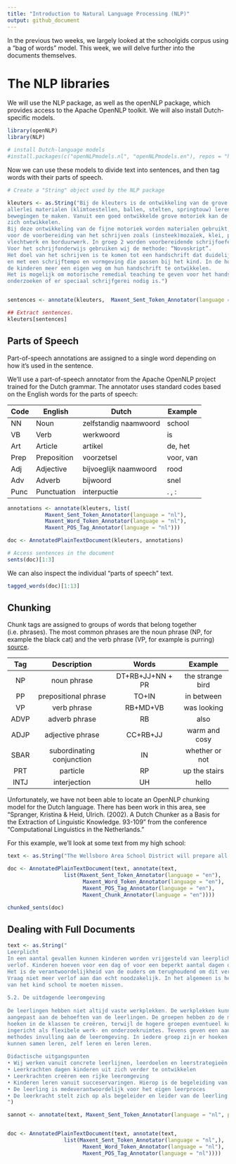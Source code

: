 ```yaml
---
title: "Introduction to Natural Language Processing (NLP)"
output: github_document
---
```


In the previous two weeks, we largely looked at the schoolgids corpus using a "bag of words" model. This week, we 
will delve further into the documents themselves.

# The NLP libraries

We will use the NLP package, as well as the openNLP package, which provides access to the 
Apache OpenNLP toolkit. We will also install Dutch-specific models.

```r
library(openNLP)
library(NLP)

# install Dutch-language models
#install.packages(c("openNLPmodels.nl", "openNLPmodels.en"), repos = "http://datacube.wu.ac.at/", type = "source") 
```

Now we can use these models to divide text into sentences, and then tag words with
their parts of speech.

```r

# Create a "String" object used by the NLP package

kleuters <- as.String("Bij de kleuters is de ontwikkeling van de grove motoriek heel belangrijk. Met behulp van 
allerlei materialen (klimtoestellen, ballen, stelten, springtouw) leren de kinderen bepaalde 
bewegingen te maken. Vanuit een goed ontwikkelde grove motoriek kan de fijne motoriek 
zich ontwikkelen. 
Bij deze ontwikkeling van de fijne motoriek worden materialen gebruikt, die belangrijk zijn 
voor de voorbereiding van het schrijven zoals (insteek)mozaïek, klei, puzzels, vouwbladen, 
vlechtwerk en borduurwerk. In groep 2 worden voorbereidende schrijfoefeningen gedaan. 
Voor het schrijfonderwijs gebruiken wij de methode: “Novoskript”. 
Het doel van het schrijven is te komen tot een handschrift dat duidelijk en goed leesbaar is, 
en met een schrijftempo en vormgeving die passen bij het kind. In de hoogste leerjaren gaan 
de kinderen meer een eigen weg om hun handschrift te ontwikkelen. 
Het is mogelijk om motorische remedial teaching te geven voor het handschrift en te 
onderzoeken of er speciaal schrijfgerei nodig is.")


sentences <- annotate(kleuters,  Maxent_Sent_Token_Annotator(language = "nl"))

## Extract sentences.
kleuters[sentences]
```

## Parts of Speech

Part-of-speech annotations are assigned to a single word depending on how it's used in the sentence.

We'll use a part-of-speech annotator from the Apache OpenNLP project trained for the Dutch grammar. The annotator
uses standard codes based on the English words for the parts of speech:

| Code | English     | Dutch                 | Example   |
|------|-------------|-----------------------|-----------|
| NN   | Noun        | zelfstandig naamwoord | school    |
| VB   | Verb        | werkwoord             | is        |
| Art  | Article     | artikel               | de, het   |
| Prep | Preposition | voorzetsel            | voor, van | 
| Adj  | Adjective   | bijvoeglijk naamwoord | rood      |
| Adv  | Adverb      | bijwoord              | snel      |
| Punc | Punctuation | interpuctie           | . , :     |


```r

annotations <- annotate(kleuters, list(
            Maxent_Sent_Token_Annotator(language = "nl"),
            Maxent_Word_Token_Annotator(language = "nl"),
            Maxent_POS_Tag_Annotator(language = "nl")))

doc <- AnnotatedPlainTextDocument(kleuters, annotations)

# Access sentences in the document
sents(doc)[1:3]

```


We can also inspect the individual "parts of speech" text.


```r
tagged_words(doc)[1:13]

```

## Chunking

Chunk tags are assigned to groups of words that belong together (i.e. phrases). 
The most common phrases are the noun phrase (NP, for example the black cat) and the verb phrase (VP, for example is purring) 
[source](https://www.clips.uantwerpen.be/pages/mbsp-tags).

**Tag**|**Description**|**Words**|**Example**
:-----:|:-----:|:-----:|:-----:
NP|noun phrase |DT+RB+JJ+NN + PR|the strange bird
PP|prepositional phrase|TO+IN|in between
VP |verb phrase |RB+MD+VB |was looking
ADVP|adverb phrase|RB|also
ADJP|adjective phrase |CC+RB+JJ|warm and cosy
SBAR|subordinating conjunction |IN|whether or not
PRT|particle|RP|up the stairs
INTJ|interjection|UH|hello

Unfortunately, we have not been able to locate an OpenNLP chunking model for the Dutch language. There has been
work in this area, see "Spranger, Kristina & Heid, Ulrich. (2002). A Dutch Chunker as a Basis for the Extraction of Linguistic Knowledge. 93-109" from
the conference "Computational Linguistics in the Netherlands."

For this example, we'll look at some text from my high school:

```r

text <- as.String("The Wellsboro Area School District will prepare all students for lifelong success through excellence in education.")

doc <- AnnotatedPlainTextDocument(text, annotate(text, 
                  list(Maxent_Sent_Token_Annotator(language = "en"),
                        Maxent_Word_Token_Annotator(language = "en"),
                        Maxent_POS_Tag_Annotator(language = "en"),
                        Maxent_Chunk_Annotator(language = "en"))))

chunked_sents(doc)

```

## Dealing with Full Documents

```r

text <- as.String("
Leerplicht  
In een aantal gevallen kunnen kinderen worden vrijgesteld van leerplicht. Dit noemen wij 
verlof. Kinderen hoeven voor een dag of voor een beperkt aantal dagen dan niet naar school. 
Het is de verantwoordelijkheid van de ouders om terughoudend om dit verlof aan te vragen. 
Vraag niet meer verlof aan dan echt noodzakelijk. In het algemeen is het niet in het belang 
van het kind school te moeten missen.
 
5.2. De uitdagende leeromgeving 
 
De leerlingen hebben niet altijd vaste werkplekken. De werkplekken kunnen worden 
aangepast aan de behoeften van de leerlingen. De groepen hebben zo de mogelijkheid om 
hoeken in de klassen te creëren, terwijl de hogere groepen eventueel kunnen worden 
ingericht als flexibele werk- en onderzoekruimtes. Tevens geven een aantal eigentijdse 
methodes invulling aan de leeromgeving. In iedere groep zijn er hoeken gecreëerd om te 
kunnen samen leren, zelf leren en leren leren. 
 
Didactische uitgangspunten  
• Wij werken vanuit concrete leerlijnen, leerdoelen en leerstrategieën  
• Leerkrachten dagen kinderen uit zich verder te ontwikkelen  
• Leerkrachten creëren een rijke leeromgeving  
• Kinderen leren vanuit succeservaringen. Hierop is de begeleiding van de leerkracht gericht  
• De leerling is medeverantwoordelijk voor het eigen leerproces  
• De leerkracht stelt zich op als begeleider en leider van de leerling  
")

sannot <- annotate(text, Maxent_Sent_Token_Annotator(language = "nl", probs = TRUE))


doc <- AnnotatedPlainTextDocument(text, annotate(text, 
                  list(Maxent_Sent_Token_Annotator(language = "nl",),
                        Maxent_Word_Token_Annotator(language = "nl"),
                        Maxent_POS_Tag_Annotator(language = "nl"))))


```

